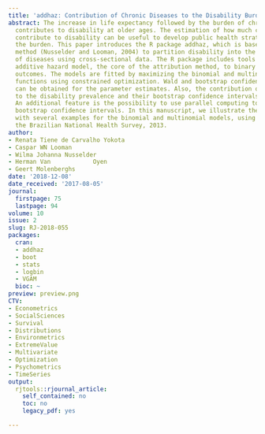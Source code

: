 ```yaml
---
title: 'addhaz: Contribution of Chronic Diseases to the Disability Burden Using R'
abstract: The increase in life expectancy followed by the burden of chronic diseases
  contributes to disability at older ages. The estimation of how much chronic conditions
  contribute to disability can be useful to develop public health strategies to reduce
  the burden. This paper introduces the R package addhaz, which is based on the attribution
  method (Nusselder and Looman, 2004) to partition disability into the additive contributions
  of diseases using cross-sectional data. The R package includes tools to fit the
  additive hazard model, the core of the attribution method, to binary and multinomial
  outcomes. The models are fitted by maximizing the binomial and multinomial log-likelihood
  functions using constrained optimization. Wald and bootstrap confidence intervals
  can be obtained for the parameter estimates. Also, the contribution of diseases
  to the disability prevalence and their bootstrap confidence intervals can be estimated.
  An additional feature is the possibility to use parallel computing to obtain the
  bootstrap confidence intervals. In this manuscript, we illustrate the use of addhaz
  with several examples for the binomial and multinomial models, using the data from
  the Brazilian National Health Survey, 2013.
author:
- Renata Tiene de Carvalho Yokota
- Caspar WN Looman
- Wilma Johanna Nusselder
- Herman Van            Oyen
- Geert Molenberghs
date: '2018-12-08'
date_received: '2017-08-05'
journal:
  firstpage: 75
  lastpage: 94
volume: 10
issue: 2
slug: RJ-2018-055
packages:
  cran:
  - addhaz
  - boot
  - stats
  - logbin
  - VGAM
  bioc: ~
preview: preview.png
CTV:
- Econometrics
- SocialSciences
- Survival
- Distributions
- Environmetrics
- ExtremeValue
- Multivariate
- Optimization
- Psychometrics
- TimeSeries
output:
  rjtools::rjournal_article:
    self_contained: no
    toc: no
    legacy_pdf: yes

---
```

